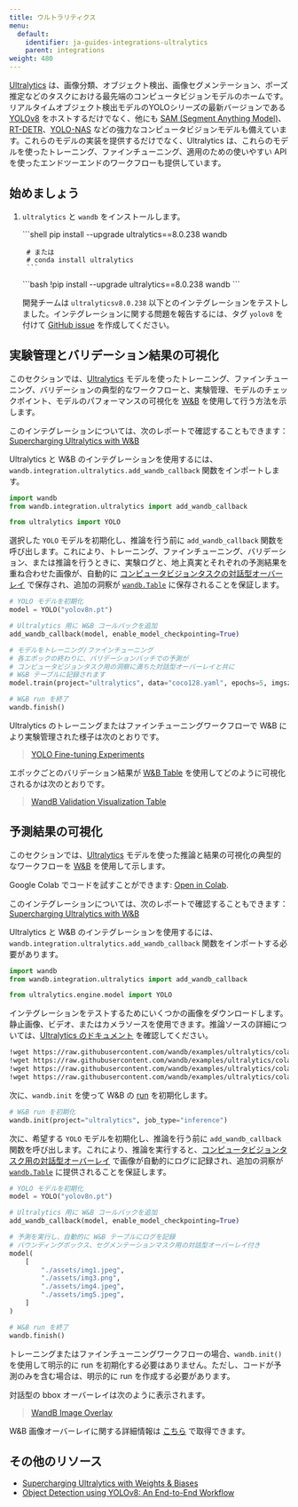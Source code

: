 ```yaml
---
title: ウルトラリティクス
menu:
  default:
    identifier: ja-guides-integrations-ultralytics
    parent: integrations
weight: 480
---
```


<Card title="Try in Colab" href="https://colab.research.google.com/github/wandb/examples/blob/master/colabs/ultralytics/01_train_val.ipynb" icon="python"/>

[Ultralytics](https://github.com/ultralytics/ultralytics) は、画像分類、オブジェクト検出、画像セグメンテーション、ポーズ推定などのタスクにおける最先端のコンピュータビジョンモデルのホームです。リアルタイムオブジェクト検出モデルのYOLOシリーズの最新バージョンである [YOLOv8](https://docs.ultralytics.com/models/yolov8/) をホストするだけでなく、他にも [SAM (Segment Anything Model)](https://docs.ultralytics.com/models/sam/#introduction-to-sam-the-segment-anything-model)、[RT-DETR](https://docs.ultralytics.com/models/rtdetr/)、[YOLO-NAS](https://docs.ultralytics.com/models/yolo-nas/) などの強力なコンピュータビジョンモデルも備えています。これらのモデルの実装を提供するだけでなく、Ultralytics は、これらのモデルを使ったトレーニング、ファインチューニング、適用のための使いやすい API を使ったエンドツーエンドのワークフローも提供しています。

## 始めましょう

1. `ultralytics` と `wandb` をインストールします。

    <Tabs>
    <Tab title="Command Line">
    ```shell
        pip install --upgrade ultralytics==8.0.238 wandb

        # または
        # conda install ultralytics
        ```
    </Tab>
    <Tab title="Notebook">
    ```bash
        !pip install --upgrade ultralytics==8.0.238 wandb
        ```
    </Tab>
    </Tabs>

    開発チームは `ultralyticsv8.0.238` 以下とのインテグレーションをテストしました。インテグレーションに関する問題を報告するには、タグ `yolov8` を付けて [GitHub issue](https://github.com/wandb/wandb/issues/new?template=sdk-bug.yml) を作成してください。

## 実験管理とバリデーション結果の可視化

<Card title="Try in Colab" href="https://colab.research.google.com/github/wandb/examples/blob/master/colabs/ultralytics/01_train_val.ipynb" icon="python"/>

このセクションでは、[Ultralytics](https://docs.ultralytics.com/modes/predict/) モデルを使ったトレーニング、ファインチューニング、バリデーションの典型的なワークフローと、実験管理、モデルのチェックポイント、モデルのパフォーマンスの可視化を [W&B](https://wandb.ai/site) を使用して行う方法を示します。

このインテグレーションについては、次のレポートで確認することもできます：[Supercharging Ultralytics with W&B](https://wandb.ai/geekyrakshit/ultralytics/reports/Supercharging-Ultralytics-with-Weights-Biases--Vmlldzo0OTMyMDI4)

Ultralytics と W&B のインテグレーションを使用するには、`wandb.integration.ultralytics.add_wandb_callback` 関数をインポートします。

```python
import wandb
from wandb.integration.ultralytics import add_wandb_callback

from ultralytics import YOLO
```

選択した `YOLO` モデルを初期化し、推論を行う前に `add_wandb_callback` 関数を呼び出します。これにより、トレーニング、ファインチューニング、バリデーション、または推論を行うときに、実験ログと、地上真実とそれぞれの予測結果を重ね合わせた画像が、自動的に [コンピュータビジョンタスクの対話型オーバーレイ](/ja/models/track/log/media/#image-overlays-in-tables) で保存され、追加の洞察が [`wandb.Table`](/ja/models/tables/) に保存されることを保証します。

```python
# YOLO モデルを初期化
model = YOLO("yolov8n.pt")

# Ultralytics 用に W&B コールバックを追加
add_wandb_callback(model, enable_model_checkpointing=True)

# モデルをトレーニング/ファインチューニング
# 各エポックの終わりに、バリデーションバッチでの予測が
# コンピュータビジョンタスク用の洞察に満ちた対話型オーバーレイと共に
# W&B テーブルに記録されます
model.train(project="ultralytics", data="coco128.yaml", epochs=5, imgsz=640)

# W&B run を終了
wandb.finish()
```

Ultralytics のトレーニングまたはファインチューニングワークフローで W&B により実験管理された様子は次のとおりです。

<blockquote class="imgur-embed-pub" lang="en" data-id="a/TB76U9O"  ><a href="https://imgur.com/a/TB76U9O">YOLO Fine-tuning Experiments</a></blockquote><script async src="https://s.imgur.com/min/embed.js" charset="utf-8"></script>

エポックごとのバリデーション結果が [W&B Table](/ja/models/tables/) を使用してどのように可視化されるかは次のとおりです。

<blockquote class="imgur-embed-pub" lang="en" data-id="a/kU5h7W4"  ><a href="https://imgur.com/a/kU5h7W4">WandB Validation Visualization Table</a></blockquote><script async src="https://s.imgur.com/min/embed.js" charset="utf-8"></script>

## 予測結果の可視化

<Card title="Try in Colab" href="https://colab.research.google.com/github/wandb/examples/blob/master/colabs/ultralytics/00_inference.ipynb" icon="python"/>

このセクションでは、[Ultralytics](https://docs.ultralytics.com/modes/predict/) モデルを使った推論と結果の可視化の典型的なワークフローを [W&B](https://wandb.ai/site) を使用して示します。

Google Colab でコードを試すことができます: [Open in Colab](http://wandb.me/ultralytics-inference).

このインテグレーションについては、次のレポートで確認することもできます：[Supercharging Ultralytics with W&B](https://wandb.ai/geekyrakshit/ultralytics/reports/Supercharging-Ultralytics-with-Weights-Biases--Vmlldzo0OTMyMDI4)

Ultralytics と W&B のインテグレーションを使用するには、`wandb.integration.ultralytics.add_wandb_callback` 関数をインポートする必要があります。

```python
import wandb
from wandb.integration.ultralytics import add_wandb_callback

from ultralytics.engine.model import YOLO
```

インテグレーションをテストするためにいくつかの画像をダウンロードします。静止画像、ビデオ、またはカメラソースを使用できます。推論ソースの詳細については、[Ultralytics のドキュメント](https://docs.ultralytics.com/modes/predict/) を確認してください。

```bash
!wget https://raw.githubusercontent.com/wandb/examples/ultralytics/colabs/ultralytics/assets/img1.png
!wget https://raw.githubusercontent.com/wandb/examples/ultralytics/colabs/ultralytics/assets/img2.png
!wget https://raw.githubusercontent.com/wandb/examples/ultralytics/colabs/ultralytics/assets/img4.png
!wget https://raw.githubusercontent.com/wandb/examples/ultralytics/colabs/ultralytics/assets/img5.png
```

次に、`wandb.init` を使って W&B の [run](/ja/models/runs/) を初期化します。

```python
# W&B run を初期化
wandb.init(project="ultralytics", job_type="inference")
```

次に、希望する `YOLO` モデルを初期化し、推論を行う前に `add_wandb_callback` 関数を呼び出します。これにより、推論を実行すると、[コンピュータビジョンタスク用の対話型オーバーレイ](/ja/models/track/log/media/#image-overlays-in-tables) で画像が自動的にログに記録され、追加の洞察が [`wandb.Table`](/ja/models/tables/) に提供されることを保証します。

```python
# YOLO モデルを初期化
model = YOLO("yolov8n.pt")

# Ultralytics 用に W&B コールバックを追加
add_wandb_callback(model, enable_model_checkpointing=True)

# 予測を実行し、自動的に W&B テーブルにログを記録
# バウンディングボックス、セグメンテーションマスク用の対話型オーバーレイ付き
model(
    [
        "./assets/img1.jpeg",
        "./assets/img3.png",
        "./assets/img4.jpeg",
        "./assets/img5.jpeg",
    ]
)

# W&B run を終了
wandb.finish()
```

トレーニングまたはファインチューニングワークフローの場合、`wandb.init()` を使用して明示的に run を初期化する必要はありません。ただし、コードが予測のみを含む場合は、明示的に run を作成する必要があります。

対話型の bbox オーバーレイは次のように表示されます。

<blockquote class="imgur-embed-pub" lang="en" data-id="a/UTSiufs"  ><a href="https://imgur.com/a/UTSiufs">WandB Image Overlay</a></blockquote><script async src="https://s.imgur.com/min/embed.js" charset="utf-8"></script>

W&B 画像オーバーレイに関する詳細情報は [こちら](/ja/models/track/log/media/#image-overlays) で取得できます。

## その他のリソース

* [Supercharging Ultralytics with Weights & Biases](https://wandb.ai/geekyrakshit/ultralytics/reports/Supercharging-Ultralytics-with-Weights-Biases--Vmlldzo0OTMyMDI4)
* [Object Detection using YOLOv8: An End-to-End Workflow](https://wandb.ai/reviewco/object-detection-bdd/reports/Object-Detection-using-YOLOv8-An-End-to-End-Workflow--Vmlldzo1NTAyMDQ1)